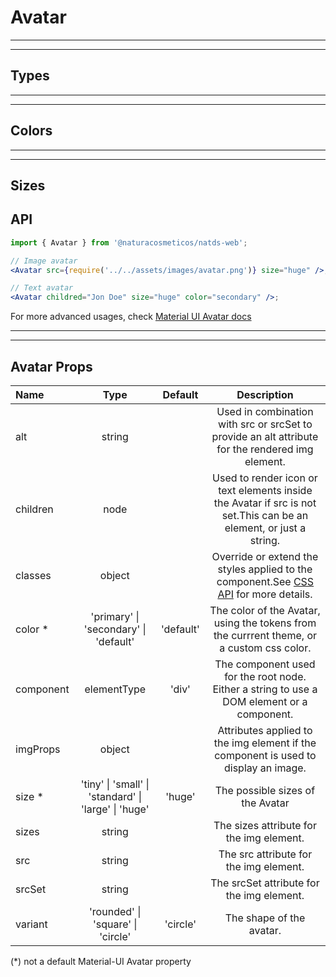 
# Avatar

---

---

## Types

<Provider theme={themes.natura.light}>
  <ComponentWithLabel componentList={types} />
</Provider>

---

---

## Colors

<Provider theme={themes.natura.light}>
  <ComponentWithLabel componentList={colors} />
</Provider>

---

---

## Sizes

<Provider theme={themes.natura.light}>
  <ComponentWithLabel componentList={sizes} />
</Provider>

## API

```jsx highlight-line="2"
import { Avatar } from '@naturacosmeticos/natds-web';

// Image avatar
<Avatar src={require('../../assets/images/avatar.png')} size="huge" />;

// Text avatar
<Avatar childred="Jon Doe" size="huge" color="secondary" />;
```

For more advanced usages, check [Material UI Avatar docs](https://material-ui.com/components/avatars/)

---

---

## Avatar Props

| Name      |                         Type                         |  Default  |                                                              Description                                                               |
| :-------- | :--------------------------------------------------: | :-------: | :------------------------------------------------------------------------------------------------------------------------------------: |
| alt       |                        string                        |           |                    Used in combination with src or srcSet to provide an alt attribute for the rendered img element.                    |
| children  |                         node                         |           |           Used to render icon or text elements inside the Avatar if src is not set.This can be an element, or just a string.           |
| classes   |                        object                        |           | Override or extend the styles applied to the component.See [CSS API](https://material-ui.com/pt/components/avatars/) for more details. |
| color \*  |        'primary' \| 'secondary' \| 'default'         | 'default' |                       The color of the Avatar, using the tokens from the currrent theme, or a custom css color.                        |
| component |                     elementType                      |   'div'   |                       The component used for the root node. Either a string to use a DOM element or a component.                       |
| imgProps  |                        object                        |           |                          Attributes applied to the img element if the component is used to display an image.                           |
| size \*   | 'tiny' \| 'small' \| 'standard' \| 'large' \| 'huge' |  'huge'   |                                                    The possible sizes of the Avatar                                                    |
| sizes     |                        string                        |           |                                                The sizes attribute for the img element.                                                |
| src       |                        string                        |           |                                                 The src attribute for the img element.                                                 |
| srcSet    |                        string                        |           |                                               The srcSet attribute for the img element.                                                |
| variant   |          'rounded' \| 'square' \| 'circle'           | 'circle'  |                                                        The shape of the avatar.                                                        |

(\*) not a default Material-UI Avatar property
